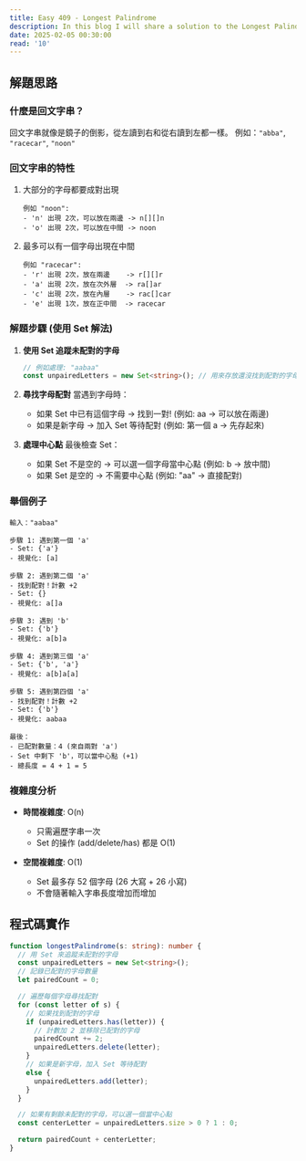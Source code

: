 ```yaml
---
title: Easy 409 - Longest Palindrome
description: In this blog I will share a solution to the Longest Palindrome problem.
date: 2025-02-05 00:30:00
read: '10'
---
```

## 解題思路

### 什麼是回文字串？
回文字串就像是鏡子的倒影，從左讀到右和從右讀到左都一樣。
例如：`"abba"`, `"racecar"`, `"noon"`

### 回文字串的特性
1. 大部分的字母都要成對出現
   ```
   例如 "noon":
   - 'n' 出現 2次，可以放在兩邊 -> n[][]n
   - 'o' 出現 2次，可以放在中間 -> noon
   ```

2. 最多可以有一個字母出現在中間
   ```
   例如 "racecar":
   - 'r' 出現 2次，放在兩邊    -> r[][]r
   - 'a' 出現 2次，放在次外層  -> ra[]ar
   - 'c' 出現 2次，放在內層    -> rac[]car
   - 'e' 出現 1次，放在正中間  -> racecar
   ```

### 解題步驟 (使用 Set 解法)
1. **使用 Set 追蹤未配對的字母**
   ```typescript
   // 例如處理: "aabaa"
   const unpairedLetters = new Set<string>(); // 用來存放還沒找到配對的字母
   ```

2. **尋找字母配對**
   當遇到字母時：
   - 如果 Set 中已有這個字母 -> 找到一對! (例如: aa -> 可以放在兩邊)
   - 如果是新字母 -> 加入 Set 等待配對 (例如: 第一個 a -> 先存起來)

3. **處理中心點**
    最後檢查 Set：
    - 如果 Set 不是空的 -> 可以選一個字母當中心點 (例如: b -> 放中間)
    - 如果 Set 是空的 -> 不需要中心點 (例如: "aa" -> 直接配對)

### 舉個例子
```
輸入："aabaa"

步驟 1: 遇到第一個 'a'
- Set: {'a'}
- 視覺化: [a]

步驟 2: 遇到第二個 'a'
- 找到配對！計數 +2
- Set: {}
- 視覺化: a[]a

步驟 3: 遇到 'b'
- Set: {'b'}
- 視覺化: a[b]a

步驟 4: 遇到第三個 'a'
- Set: {'b', 'a'}
- 視覺化: a[b]a[a]

步驟 5: 遇到第四個 'a'
- 找到配對！計數 +2
- Set: {'b'}
- 視覺化: aabaa

最後：
- 已配對數量：4 (來自兩對 'a')
- Set 中剩下 'b'，可以當中心點 (+1)
- 總長度 = 4 + 1 = 5
```

### 複雜度分析
- **時間複雜度**: O(n)
  - 只需遍歷字串一次
  - Set 的操作 (add/delete/has) 都是 O(1)

- **空間複雜度**: O(1)
  - Set 最多存 52 個字母 (26 大寫 + 26 小寫)
  - 不會隨著輸入字串長度增加而增加

## 程式碼實作

```typescript
function longestPalindrome(s: string): number {
  // 用 Set 來追蹤未配對的字母
  const unpairedLetters = new Set<string>();
  // 記錄已配對的字母數量
  let pairedCount = 0;

  // 遍歷每個字母尋找配對
  for (const letter of s) {
    // 如果找到配對的字母
    if (unpairedLetters.has(letter)) {
      // 計數加 2 並移除已配對的字母
      pairedCount += 2;
      unpairedLetters.delete(letter);
    }
    // 如果是新字母，加入 Set 等待配對
    else {
      unpairedLetters.add(letter);
    }
  }

  // 如果有剩餘未配對的字母，可以選一個當中心點
  const centerLetter = unpairedLetters.size > 0 ? 1 : 0;

  return pairedCount + centerLetter;
}
```
